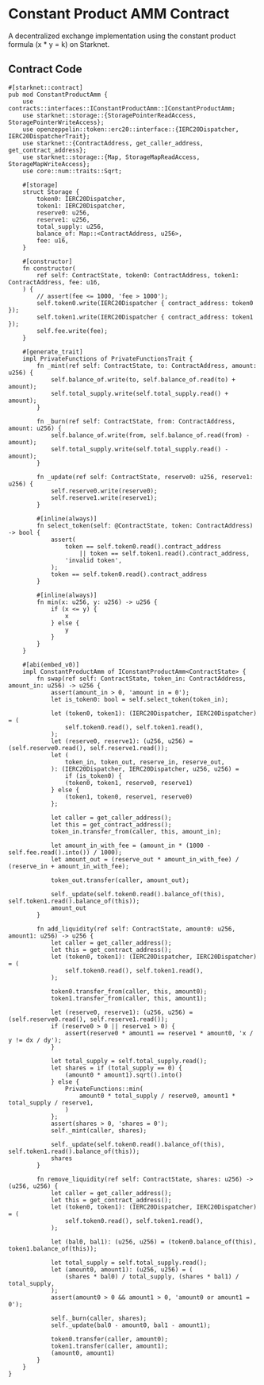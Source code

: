 # Constant Product AMM Contract

A decentralized exchange implementation using the constant product formula (x * y = k) on Starknet.

## Contract Code

```cairo
#[starknet::contract]
pub mod ConstantProductAmm {
    use contracts::interfaces::IConstantProductAmm::IConstantProductAmm;
    use starknet::storage::{StoragePointerReadAccess, StoragePointerWriteAccess};
    use openzeppelin::token::erc20::interface::{IERC20Dispatcher, IERC20DispatcherTrait};
    use starknet::{ContractAddress, get_caller_address, get_contract_address};
    use starknet::storage::{Map, StorageMapReadAccess, StorageMapWriteAccess};
    use core::num::traits::Sqrt;

    #[storage]
    struct Storage {
        token0: IERC20Dispatcher,
        token1: IERC20Dispatcher,
        reserve0: u256,
        reserve1: u256,
        total_supply: u256,
        balance_of: Map::<ContractAddress, u256>,
        fee: u16,
    }

    #[constructor]
    fn constructor(
        ref self: ContractState, token0: ContractAddress, token1: ContractAddress, fee: u16,
    ) {
        // assert(fee <= 1000, 'fee > 1000');
        self.token0.write(IERC20Dispatcher { contract_address: token0 });
        self.token1.write(IERC20Dispatcher { contract_address: token1 });
        self.fee.write(fee);
    }

    #[generate_trait]
    impl PrivateFunctions of PrivateFunctionsTrait {
        fn _mint(ref self: ContractState, to: ContractAddress, amount: u256) {
            self.balance_of.write(to, self.balance_of.read(to) + amount);
            self.total_supply.write(self.total_supply.read() + amount);
        }

        fn _burn(ref self: ContractState, from: ContractAddress, amount: u256) {
            self.balance_of.write(from, self.balance_of.read(from) - amount);
            self.total_supply.write(self.total_supply.read() - amount);
        }

        fn _update(ref self: ContractState, reserve0: u256, reserve1: u256) {
            self.reserve0.write(reserve0);
            self.reserve1.write(reserve1);
        }

        #[inline(always)]
        fn select_token(self: @ContractState, token: ContractAddress) -> bool {
            assert(
                token == self.token0.read().contract_address
                    || token == self.token1.read().contract_address,
                'invalid token',
            );
            token == self.token0.read().contract_address
        }

        #[inline(always)]
        fn min(x: u256, y: u256) -> u256 {
            if (x <= y) {
                x
            } else {
                y
            }
        }
    }

    #[abi(embed_v0)]
    impl ConstantProductAmm of IConstantProductAmm<ContractState> {
        fn swap(ref self: ContractState, token_in: ContractAddress, amount_in: u256) -> u256 {
            assert(amount_in > 0, 'amount in = 0');
            let is_token0: bool = self.select_token(token_in);

            let (token0, token1): (IERC20Dispatcher, IERC20Dispatcher) = (
                self.token0.read(), self.token1.read(),
            );
            let (reserve0, reserve1): (u256, u256) = (self.reserve0.read(), self.reserve1.read());
            let (
                token_in, token_out, reserve_in, reserve_out,
            ): (IERC20Dispatcher, IERC20Dispatcher, u256, u256) =
                if (is_token0) {
                (token0, token1, reserve0, reserve1)
            } else {
                (token1, token0, reserve1, reserve0)
            };

            let caller = get_caller_address();
            let this = get_contract_address();
            token_in.transfer_from(caller, this, amount_in);

            let amount_in_with_fee = (amount_in * (1000 - self.fee.read().into()) / 1000);
            let amount_out = (reserve_out * amount_in_with_fee) / (reserve_in + amount_in_with_fee);

            token_out.transfer(caller, amount_out);

            self._update(self.token0.read().balance_of(this), self.token1.read().balance_of(this));
            amount_out
        }

        fn add_liquidity(ref self: ContractState, amount0: u256, amount1: u256) -> u256 {
            let caller = get_caller_address();
            let this = get_contract_address();
            let (token0, token1): (IERC20Dispatcher, IERC20Dispatcher) = (
                self.token0.read(), self.token1.read(),
            );

            token0.transfer_from(caller, this, amount0);
            token1.transfer_from(caller, this, amount1);

            let (reserve0, reserve1): (u256, u256) = (self.reserve0.read(), self.reserve1.read());
            if (reserve0 > 0 || reserve1 > 0) {
                assert(reserve0 * amount1 == reserve1 * amount0, 'x / y != dx / dy');
            }

            let total_supply = self.total_supply.read();
            let shares = if (total_supply == 0) {
                (amount0 * amount1).sqrt().into()
            } else {
                PrivateFunctions::min(
                    amount0 * total_supply / reserve0, amount1 * total_supply / reserve1,
                )
            };
            assert(shares > 0, 'shares = 0');
            self._mint(caller, shares);

            self._update(self.token0.read().balance_of(this), self.token1.read().balance_of(this));
            shares
        }

        fn remove_liquidity(ref self: ContractState, shares: u256) -> (u256, u256) {
            let caller = get_caller_address();
            let this = get_contract_address();
            let (token0, token1): (IERC20Dispatcher, IERC20Dispatcher) = (
                self.token0.read(), self.token1.read(),
            );

            let (bal0, bal1): (u256, u256) = (token0.balance_of(this), token1.balance_of(this));

            let total_supply = self.total_supply.read();
            let (amount0, amount1): (u256, u256) = (
                (shares * bal0) / total_supply, (shares * bal1) / total_supply,
            );
            assert(amount0 > 0 && amount1 > 0, 'amount0 or amount1 = 0');

            self._burn(caller, shares);
            self._update(bal0 - amount0, bal1 - amount1);

            token0.transfer(caller, amount0);
            token1.transfer(caller, amount1);
            (amount0, amount1)
        }
    }
}
